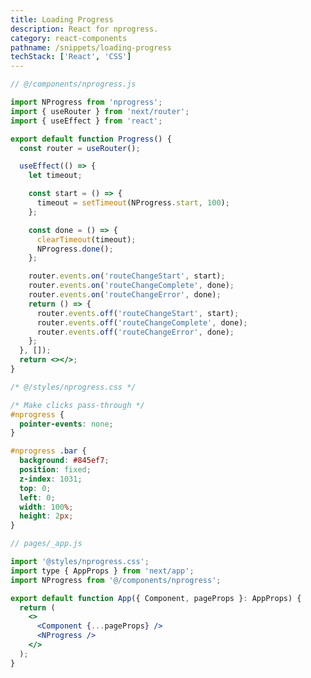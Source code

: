 ```yaml
---
title: Loading Progress
description: React for nprogress.
category: react-components
pathname: /snippets/loading-progress
techStack: ['React', 'CSS']
---
```


```jsx
// @/components/nprogress.js

import NProgress from 'nprogress';
import { useRouter } from 'next/router';
import { useEffect } from 'react';

export default function Progress() {
  const router = useRouter();

  useEffect(() => {
    let timeout;

    const start = () => {
      timeout = setTimeout(NProgress.start, 100);
    };

    const done = () => {
      clearTimeout(timeout);
      NProgress.done();
    };

    router.events.on('routeChangeStart', start);
    router.events.on('routeChangeComplete', done);
    router.events.on('routeChangeError', done);
    return () => {
      router.events.off('routeChangeStart', start);
      router.events.off('routeChangeComplete', done);
      router.events.off('routeChangeError', done);
    };
  }, []);
  return <></>;
}
```

```css
/* @/styles/nprogress.css */

/* Make clicks pass-through */
#nprogress {
  pointer-events: none;
}

#nprogress .bar {
  background: #845ef7;
  position: fixed;
  z-index: 1031;
  top: 0;
  left: 0;
  width: 100%;
  height: 2px;
}
```

```jsx
// pages/_app.js

import '@styles/nprogress.css';
import type { AppProps } from 'next/app';
import NProgress from '@/components/nprogress';

export default function App({ Component, pageProps }: AppProps) {
  return (
    <>
      <Component {...pageProps} />
      <NProgress />
    </>
  );
}
```
